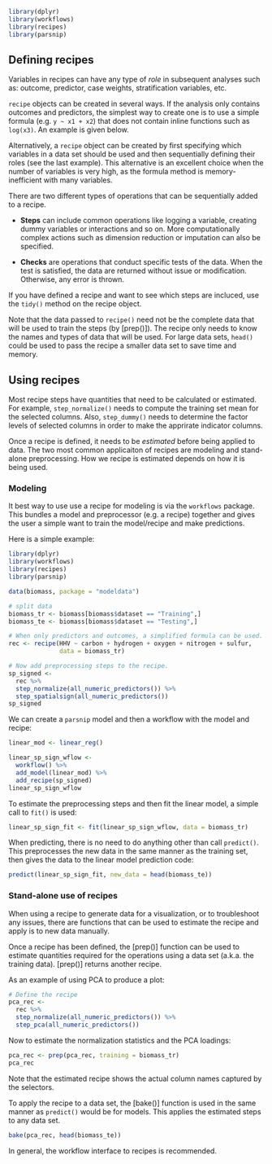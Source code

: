 ```r
library(dplyr)
library(workflows)
library(recipes)
library(parsnip)
```

## Defining recipes

Variables in recipes can have any type of *role* in subsequent analyses such as: outcome, predictor, case weights, stratification variables, etc.

`recipe` objects can be created in several ways. If the analysis only contains outcomes and predictors, the simplest way to create one is to use a simple formula (e.g. `y ~ x1 + x2`) that does not contain inline functions such as `log(x3)`. An example is given below.

Alternatively, a `recipe` object can be created by first specifying which variables in a data set should be used and then sequentially defining their roles (see the last example). This alternative is an excellent choice when the number of variables is very high, as the formula method is memory-inefficient with many variables. 

There are two different types of operations that can be sequentially added to a recipe. 

- **Steps** can include common operations like logging a variable, creating dummy variables or interactions and so on. More computationally complex actions such as dimension reduction or imputation can also be specified. 

- **Checks** are operations that conduct specific tests of the data. When the test is satisfied, the data are returned without issue or modification. Otherwise, any error is thrown.

If you have defined a recipe and want to see which steps are incluced, use the `tidy()` method on the recipe object. 

Note that the data passed to `recipe()` need not be the complete data that will be used to train the steps (by [prep()]). The recipe only needs to know the names and types of data that will be used. For large data sets, `head()` could be used to pass the recipe a smaller data set to save time and memory.

## Using recipes

Most recipe steps have quantities that need to be calculated or estimated. For example, `step_normalize()` needs to compute the training set mean for the selected columns. Also, `step_dummy()` needs to determine the factor levels of selected columns in order to make the apprirate indicator columns. 

Once a recipe is defined, it needs to be _estimated_ before being applied to data. The two most common applicaiton of recipes are modeling and stand-alone preprocessing. How we recipe is estimated depends on how it is being used. 

### Modeling

It best way to use use a recipe for modeling is via the `workflows` package. This bundles a model and preprocessor (e.g. a recipe) together and gives the user a simple want to train the model/recipe and make predictions. 

Here is a simple example: 

```r
library(dplyr)
library(workflows)
library(recipes)
library(parsnip)

data(biomass, package = "modeldata")

# split data
biomass_tr <- biomass[biomass$dataset == "Training",]
biomass_te <- biomass[biomass$dataset == "Testing",]

# When only predictors and outcomes, a simplified formula can be used.
rec <- recipe(HHV ~ carbon + hydrogen + oxygen + nitrogen + sulfur,
              data = biomass_tr)

# Now add preprocessing steps to the recipe.
sp_signed <- 
  rec %>%
  step_normalize(all_numeric_predictors()) %>%
  step_spatialsign(all_numeric_predictors())
sp_signed
```

We can create a `parsnip` model and then a workflow with the model and recipe: 

```r
linear_mod <- linear_reg()

linear_sp_sign_wflow <- 
  workflow() %>% 
  add_model(linear_mod) %>% 
  add_recipe(sp_signed)
linear_sp_sign_wflow
```

To estimate the preprocessing steps and then fit the linear model, a simple call to `fit()` is used:

```r
linear_sp_sign_fit <- fit(linear_sp_sign_wflow, data = biomass_tr)
```

When predicting, there is no need to do anything other than call `predict()`. This preprocesses the new data in the same manner as the training set, then gives the data to the linear model prediction code: 

```r
predict(linear_sp_sign_fit, new_data = head(biomass_te))
```

### Stand-alone use of recipes

When using a recipe to generate data for a visualization, or to troubleshoot any issues, there are functions that can be used to estimate the recipe and apply is to new data manually.

Once a recipe has been defined, the [prep()] function can be used to estimate quantities required for the operations using a data set (a.k.a. the training data). [prep()] returns another recipe.

As an example of using PCA to produce a plot: 

```r
# Define the recipe
pca_rec <- 
  rec %>%
  step_normalize(all_numeric_predictors()) %>%
  step_pca(all_numeric_predictors())
```

Now to estimate the normalization statistics and the PCA loadings: 

```r
pca_rec <- prep(pca_rec, training = biomass_tr)
pca_rec
```
Note that the estimated recipe shows the actual column names captured by the selectors. 

To apply the recipe to a data set, the [bake()] function is used in the same manner as `predict()` would be for models. This applies the estimated steps to any data set.

```r
bake(pca_rec, head(biomass_te))
```

In general, the workflow interface to recipes is recommended. 



